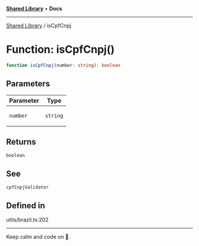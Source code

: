 
<Meta title="Libs/Shared/functions/isCpfCnpj" />



[**Shared Library**](/?path=/docs/libs-shared-overview--page) • **Docs**

***

[Shared Library](/?path=/docs/libs-shared-overview--page) / isCpfCnpj

# Function: isCpfCnpj()

```ts
function isCpfCnpj(number: string): boolean
```

## Parameters

<table>
<thead>
<tr>
<th>Parameter</th>
<th>Type</th>
</tr>
</thead>
<tbody>
<tr>
<td>

`number`

</td>
<td>

`string`

</td>
</tr>
</tbody>
</table>

## Returns

`boolean`

## See

`cpfCnpjValidator`

## Defined in

utils/brazil.ts:202


***

Keep calm and code on 🤘.